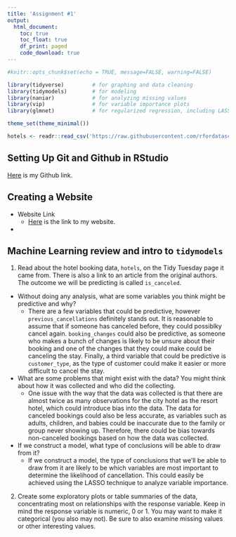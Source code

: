 ```yaml
---
title: 'Assignment #1'
output: 
  html_document:
    toc: true
    toc_float: true
    df_print: paged
    code_download: true
---
```


```r
#knitr::opts_chunk$set(echo = TRUE, message=FALSE, warning=FALSE)
```

```r
library(tidyverse)         # for graphing and data cleaning
library(tidymodels)        # for modeling
library(naniar)            # for analyzing missing values
library(vip)               # for variable importance plots
library(glmnet)            # for regularized regression, including LASSO
```

```r
theme_set(theme_minimal())
```

```r
hotels <- readr::read_csv('https://raw.githubusercontent.com/rfordatascience/tidytuesday/master/data/2020/2020-02-11/hotels.csv')
```


## Setting Up Git and Github in RStudio

[Here](https://github.com/alexdenzler/STAT494_site_Denzler) is my Github link.


## Creating a Website

* Website Link
  + [Here](https://upbeat-hawking-b9ef26.netlify.app) is the link to my website.
  
* 


## Machine Learning review and intro to `tidymodels`

(@) Read about the hotel booking data, `hotels`, on the Tidy Tuesday page it came from. There is also a link to an article from the original authors. The outcome we will be predicting is called `is_canceled`.

* Without doing any analysis, what are some variables you think might be predictive and why?
  + There are a few variables that could be predictive, however `previous_cancellations` definitely stands out. It is reasonable to assume that if someone has canceled before, they could possiblky cancel again. `booking_changes` could also be predictive, as someone who makes a bunch of changes is likely to be unsure about their booking and one of the changes that they could make could be canceling the stay. Finally, a third variable that could be predictive is `customer_type`, as the type of customer could make it easier or more difficult to cancel the stay. 
  
* What are some problems that might exist with the data? You might think about how it was collected and who did the collecting.
  + One issue with the way that the data was collected is that there are almost twice as many observations for the city hotel as the resort hotel, which could introduce bias into the data. The data for canceled bookings could also be less accurate, as variables such as adults, children, and babies could be inaccurate due to the family or group never showing up. Therefore, there could be bias towards non-canceled bookings based on how the data was collected.
  
* If we construct a model, what type of conclusions will be able to draw from it?
  + If we construct a model, the type of conclusions that we'll be able to draw from it are likely to be which variables are most important to determine the likelihood of cancellation. This could easily be achieved using the LASSO technique to analyze variable importance.
  

(@) Create some exploratory plots or table summaries of the data, concentrating most on relationships with the response variable. Keep in mind the response variable is numeric, 0 or 1. You may want to make it categorical (you also may not). Be sure to also examine missing values or other interesting values.

```r

```




